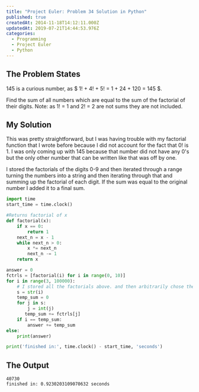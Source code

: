 ```yaml
---
title: "Project Euler: Problem 34 Solution in Python"
published: true
createdAt: 2014-11-18T14:12:11.000Z
updatedAt: 2019-07-21T14:44:53.976Z
categories:
  - Programming
  - Project Euler
  - Python
---
```


## The Problem States

145 is a curious number, as $ 1! + 4! + 5! = 1 + 24 + 120 = 145 $.

Find the sum of all numbers which are equal to the sum of the factorial of their digits.
Note: as 1! = 1 and 2! = 2 are not sums they are not included.

## My Solution

This was pretty straightforward, but I was having trouble with my factorial function that I wrote before because I
did not account for the fact that 0! is 1. I was only coming up with 145 because that number did not have any 0's but
the only other number that can be written like that was off by one.

I stored the factorials of the digits 0-9 and then iterated through a range turning the numbers into a string and
then iterating through that and summing up the factorial of each digit. If the sum was equal to the original number I
added it to a final sum.

```python
import time
start_time = time.clock()

#Returns factorial of x
def factorial(x):
    if x == 0:
        return 1
    next_n = x - 1
    while next_n > 0:
        x *= next_n
        next_n -= 1
    return x

answer = 0
fctrls = [factorial(i) for i in range(0, 10)]
for i in range(3, 100000):
    # I stored all the factorials above. and then arbitrarily chose the range of 100,000
    s = str(i)
    temp_sum = 0
    for j in s:
        j = int(j)
       temp_sum += fctrls[j]
    if i == temp_sum:
        answer += temp_sum
else:
    print(answer)

print('finished in:', time.clock() - start_time, 'seconds')
```

## The Output

```text
40730
finished in: 0.9230203109070632 seconds
```
